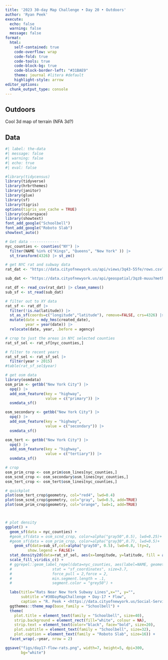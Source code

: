 ```yaml
---
title: '2023 30-day Map Challenge • Day 20 • Outdoors'
author: 'Ryan Peek'
execute:
  echo: false
  warning: false
  message: false
format: 
  html:
    self-contained: true
    code-overflow: wrap
    code-fold: true
    code-tools: true
    code-block-bg: true
    code-block-border-left: "#31BAE9"
    theme: journal #litera #default
    highlight-style: arrow
editor_options: 
  chunk_output_type: console
---
```


## Outdoors

Cool 3d map of terrain (NFA 3d?)

## Data

```r
#| label: the-data
#| message: false
#| warning: false
#| echo: true
#| eval: false

#library(tidycensus)
library(tidyverse)
library(hrbrthemes)
library(janitor)
library(glue)
library(sf)
library(tigris)
options(tigris_use_cache = TRUE)
library(colorspace)
library(showtext)
font_add_google("Schoolbell")
font_add_google("Roboto Slab")
showtext_auto()

# Get data -------------
nyc_counties <- counties("NY") |> 
  filter(NAME %in% c("Kings", "Queens", "New York" )) |> 
  st_transform(4326) |> st_zm()

# get NYC rat and subway data
rat_dat <- "https://data.cityofnewyork.us/api/views/3q43-55fe/rows.csv?date=20231117&accessType=DOWNLOAD"

sub_dat <- "https://data.cityofnewyork.us/api/geospatial/3qz8-muuu?method=export&format=GeoJSON"

rat_df <- read_csv(rat_dat) |> clean_names()
sub_sf <- st_read(sub_dat)

# filter out to XY data
rat_sf <- rat_df |> 
  filter(!is.na(latitude)) |>
  st_as_sf(coords=c("longitude","latitude"), remove=FALSE, crs=4326) |>
  mutate(date = mdy_hms(created_date),
         year = year(date)) |> 
  relocate(date, year, .before = agency)

# crop to just the areas in NYC selected counties
rat_sf_sel <- rat_sf[nyc_counties,]

# filter to recent years
rat_sf_sel <- rat_sf_sel |> 
  filter(year > 2015)
#table(rat_sf_sel$year)

# get osm data
library(osmdata)
osm_prim <- getbb("New York City") |> 
  opq() |> 
  add_osm_feature(key = "highway", 
                  value = c("primary")) |> 
  osmdata_sf()

osm_secondary <- getbb("New York City") |> 
  opq() |> 
  add_osm_feature(key = "highway", 
                  value = c("secondary")) |> 
  osmdata_sf()

osm_tert <- getbb("New York City") |> 
  opq() |> 
  add_osm_feature(key = "highway", 
                  value = c("tertiary")) |> 
  osmdata_sf()

# crop
osm_prim_crop <- osm_prim$osm_lines[nyc_counties,]
osm_scnd_crop <- osm_secondary$osm_lines[nyc_counties,]
osm_tert_crop <- osm_tert$osm_lines[nyc_counties,]

# quickplot
plot(osm_tert_crop$geometry, col="red4", lwd=0.4)
plot(osm_scnd_crop$geometry, col="gray", lwd=0.5, add=TRUE)
plot(osm_prim_crop$geometry, col="orange", lwd=1, add=TRUE)



# plot density
ggplot() +
  geom_sf(data = nyc_counties) +
  #geom_sf(data = osm_scnd_crop, color=alpha("gray50",0.5), lwd=0.25)+
  #geom_sf(data = osm_prim_crop, color=alpha("gray30",0.7), lwd=0.5)+
    geom_sf(data=sub_sf,col=alpha("gray50", 0.5), lwd=0.8, lty=2, 
          show.legend = FALSE)+
  stat_density2d(data=rat_sf_sel, aes(x=longitude, y=latitude, fill = after_stat(level)), n=200, alpha = .85, geom = "polygon", show.legend = FALSE) + 
  scale_fill_viridis_c() +
  # ggrepel::geom_label_repel(data=nyc_counties, aes(label=NAME, geometry=geometry), 
  #                  stat = "sf_coordinates", size=3.7,
  #                  force_pull = 2,force = 2,
  #                  min.segment.length = .1, 
  #                  segment.color = "grey50") +

  labs(title="Rats Near New York Subway Lines",x="", y="",
       subtitle ="#30DayMapChallenge • Day-17 • Flow",
       caption = "R. Peek • <https://data.cityofnewyork.us/Social-Services/Rat-Sightings/3q43-55fe>")+
  ggthemes::theme_map(base_family = "Schoolbell") +
  theme(
    plot.title = element_text(family = "Schoolbell", size=40),
    strip.background = element_rect(fill="white", colour = NA),
    strip.text = element_text(color="black", face="bold", size=20),
    plot.subtitle = element_text(family = "Schoolbell", size=32),
    plot.caption = element_text(family = "Roboto Slab", size=16)) +
  facet_wrap(.~year, nrow = 2)

ggsave("figs/day17-flow-rats.png", width=7, height=5, dpi=300,
       bg="white")
```
